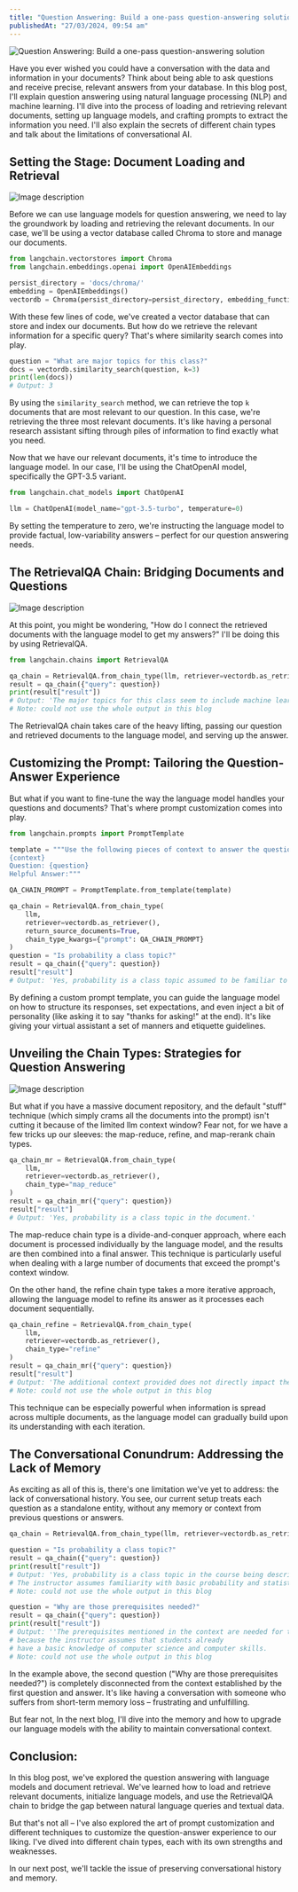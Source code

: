 ```yaml
---
title: "Question Answering: Build a one-pass question-answering solution"
publishedAt: "27/03/2024, 09:54 am"
---
```


![Question Answering: Build a one-pass question-answering solution](https://dev-to-uploads.s3.amazonaws.com/uploads/articles/buzzex7x8g3xp3yxo2at.jpg)

Have you ever wished you could have a conversation with the data and information in your documents? Think about being able to ask questions and receive precise, relevant answers from your database. In this blog post, I'll explain question answering using natural language processing (NLP) and machine learning. I'll dive into the process of loading and retrieving relevant documents, setting up language models, and crafting prompts to extract the information you need. I'll also explain the secrets of different chain types and talk about the limitations of conversational AI.

## **Setting the Stage: Document Loading and Retrieval**


![Image description](https://dev-to-uploads.s3.amazonaws.com/uploads/articles/970ao5szve1rgtu75lil.png)



Before we can use language models for question answering, we need to lay the groundwork by loading and retrieving the relevant documents. In our case, we'll be using a vector database called Chroma to store and manage our documents.

```python
from langchain.vectorstores import Chroma
from langchain.embeddings.openai import OpenAIEmbeddings

persist_directory = 'docs/chroma/'
embedding = OpenAIEmbeddings()
vectordb = Chroma(persist_directory=persist_directory, embedding_function=embedding)
```

With these few lines of code, we've created a vector database that can store and index our documents. But how do we retrieve the relevant information for a specific query? That's where similarity search comes into play.

```python
question = "What are major topics for this class?"
docs = vectordb.similarity_search(question, k=3)
print(len(docs))
# Output: 3
```

By using the `similarity_search` method, we can retrieve the top `k` documents that are most relevant to our question. In this case, we're retrieving the three most relevant documents. It's like having a personal research assistant sifting through piles of information to find exactly what you need.

Now that we have our relevant documents, it's time to introduce the language model. In our case, I'll be using the ChatOpenAI model, specifically the GPT-3.5 variant.

```python
from langchain.chat_models import ChatOpenAI

llm = ChatOpenAI(model_name="gpt-3.5-turbo", temperature=0)
```

By setting the temperature to zero, we're instructing the language model to provide factual, low-variability answers – perfect for our question answering needs.

## **The RetrievalQA Chain: Bridging Documents and Questions**


![Image description](https://dev-to-uploads.s3.amazonaws.com/uploads/articles/ljcrvfmq3v03n0nwfcu4.png)



At this point, you might be wondering, "How do I connect the retrieved documents with the language model to get my answers?" I'll be doing this by using RetrievalQA.

```python
from langchain.chains import RetrievalQA

qa_chain = RetrievalQA.from_chain_type(llm, retriever=vectordb.as_retriever())
result = qa_chain({"query": question})
print(result["result"])
# Output: 'The major topics for this class seem to include machine learning, statistics, and algebra.'
# Note: could not use the whole output in this blog
```

The RetrievalQA chain takes care of the heavy lifting, passing our question and retrieved documents to the language model, and serving up the answer.

## **Customizing the Prompt: Tailoring the Question-Answer Experience**

But what if you want to fine-tune the way the language model handles your questions and documents? That's where prompt customization comes into play.

```python
from langchain.prompts import PromptTemplate

template = """Use the following pieces of context to answer the question at the end. If you don't know the answer, just say that you don't know, don't try to make up an answer. Use three sentences maximum. Keep the answer as concise as possible. Always say "thanks for asking!" at the end of the answer. 
{context}
Question: {question}
Helpful Answer:"""

QA_CHAIN_PROMPT = PromptTemplate.from_template(template)

qa_chain = RetrievalQA.from_chain_type(
    llm,
    retriever=vectordb.as_retriever(),
    return_source_documents=True,
    chain_type_kwargs={"prompt": QA_CHAIN_PROMPT}
)
question = "Is probability a class topic?"
result = qa_chain({"query": question})
result["result"]
# Output: 'Yes, probability is a class topic assumed to be familiar to students, as mentioned by the instructor. Thanks for asking!'
```

By defining a custom prompt template, you can guide the language model on how to structure its responses, set expectations, and even inject a bit of personality (like asking it to say "thanks for asking!" at the end). It's like giving your virtual assistant a set of manners and etiquette guidelines.

## **Unveiling the Chain Types: Strategies for Question Answering**


![Image description](https://dev-to-uploads.s3.amazonaws.com/uploads/articles/jadp3iq8j6qnk8qqllot.png)



But what if you have a massive document repository, and the default "stuff" technique (which simply crams all the documents into the prompt) isn't cutting it because of the limited llm context window? Fear not, for we have a few tricks up our sleeves: the map-reduce, refine, and map-rerank chain types.

```python
qa_chain_mr = RetrievalQA.from_chain_type(
    llm,
    retriever=vectordb.as_retriever(),
    chain_type="map_reduce"
)
result = qa_chain_mr({"query": question})
result["result"]
# Output: 'Yes, probability is a class topic in the document.'
```

The map-reduce chain type is a divide-and-conquer approach, where each document is processed individually by the language model, and the results are then combined into a final answer. This technique is particularly useful when dealing with a large number of documents that exceed the prompt's context window.

On the other hand, the refine chain type takes a more iterative approach, allowing the language model to refine its answer as it processes each document sequentially.

```python
qa_chain_refine = RetrievalQA.from_chain_type(
    llm,
    retriever=vectordb.as_retriever(),
    chain_type="refine"
)
result = qa_chain_mr({"query": question})
result["result"]
# Output: 'The additional context provided does not directly impact the original answer regarding probability being a class topic.
# Note: could not use the whole output in this blog
```

This technique can be especially powerful when information is spread across multiple documents, as the language model can gradually build upon its understanding with each iteration.

## **The Conversational Conundrum: Addressing the Lack of Memory**

As exciting as all of this is, there's one limitation we've yet to address: the lack of conversational history. You see, our current setup treats each question as a standalone entity, without any memory or context from previous questions or answers.

```python
qa_chain = RetrievalQA.from_chain_type(llm, retriever=vectordb.as_retriever())

question = "Is probability a class topic?"
result = qa_chain({"query": question})
print(result["result"])
# Output: 'Yes, probability is a class topic in the course being described. 
# The instructor assumes familiarity with basic probability and statistics.'
# Note: could not use the whole output in this blog

question = "Why are those prerequisites needed?"
result = qa_chain({"query": question})
print(result["result"])
# Output: ''The prerequisites mentioned in the context are needed for the machine learning class 
# because the instructor assumes that students already 
# have a basic knowledge of computer science and computer skills.
# Note: could not use the whole output in this blog
```

In the example above, the second question ("Why are those prerequisites needed?") is completely disconnected from the context established by the first question and answer. It's like having a conversation with someone who suffers from short-term memory loss – frustrating and unfulfilling.

But fear not, In the next blog, I'll dive into the memory and how to upgrade our language models with the ability to maintain conversational context.

## Conclusion:

In this blog post, we've explored the question answering with language models and document retrieval. We've learned how to load and retrieve relevant documents, initialize language models, and use the RetrievalQA chain to bridge the gap between natural language queries and textual data.

But that's not all – I've also explored the art of prompt customization and different techniques to customize the question-answer experience to our liking. I've dived into different chain types, each with its own strengths and weaknesses.

In our next post, we'll tackle the issue of preserving conversational history and memory.